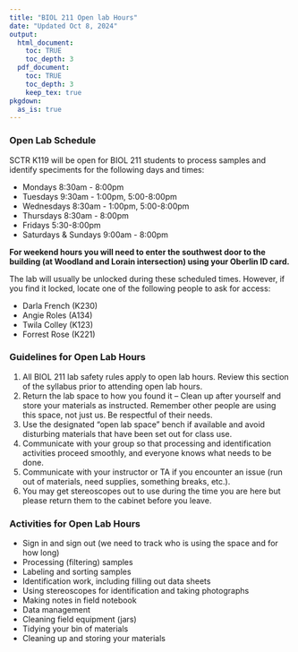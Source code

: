 ```yaml
---
title: "BIOL 211 Open lab Hours"
date: "Updated Oct 8, 2024"
output: 
  html_document:
    toc: TRUE
    toc_depth: 3
  pdf_document:
    toc: TRUE
    toc_depth: 3
    keep_tex: true
pkgdown:
  as_is: true
---
```


### Open Lab Schedule

SCTR K119 will be open for BIOL 211 students to process samples and identify speciments for the following days and times:

* Mondays 8:30am - 8:00pm
* Tuesdays 9:30am - 1:00pm, 5:00-8:00pm
* Wednesdays 8:30am - 1:00pm, 5:00-8:00pm
* Thursdays 8:30am - 8:00pm
* Fridays 5:30-8:00pm
* Saturdays & Sundays 9:00am - 8:00pm

**For weekend hours you will need to enter the southwest door to the building (at Woodland and Lorain intersection) using your Oberlin ID card.**

The lab will usually be unlocked during these scheduled times. However, if you find it locked, locate one of the following people to ask for access:

* Darla French (K230)
* Angie Roles (A134)
* Twila Colley (K123)
* Forrest Rose (K221)

### Guidelines for Open Lab Hours

1. All BIOL 211 lab safety rules apply to open lab hours. Review this section of the syllabus prior to attending open lab hours.
2. Return the lab space to how you found it – Clean up after yourself and store your materials as instructed. Remember other people are using this space, not just us. Be respectful of their needs.
3. Use the designated “open lab space” bench if available and avoid disturbing materials that have been set out for class use.
4. Communicate with your group so that processing and identification activities proceed smoothly, and everyone knows what needs to be done.
5. Communicate with your instructor or TA if you encounter an issue (run out of materials, need supplies, something breaks, etc.).
6. You may get stereoscopes out to use during the time you are here but please return them to the cabinet before you leave.

### Activities for Open Lab Hours

* Sign in and sign out (we need to track who is using the space and for how long)
* Processing (filtering) samples 
* Labeling and sorting samples
* Identification work, including filling out data sheets
* Using stereoscopes for identification and taking photographs
* Making notes in field notebook
* Data management
* Cleaning field equipment (jars)
* Tidying your bin of materials
* Cleaning up and storing your materials






